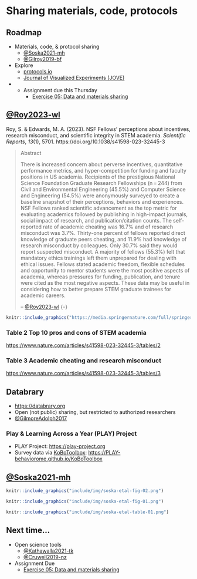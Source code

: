 # Sharing materials, code, protocols {-}

## Roadmap {-}

- Materials, code, & protocol sharing
    - [@Soska2021-mh](http://dx.doi.org/10.7191/jeslib.2021.1208)
    - [@Gilroy2019-bf](http://dx.doi.org/10.1007/s40614-019-00202-5)
- Explore
    - [protocols.io](https://www.protocols.io/)
    - [Journal of Visualized Experiments (JOVE)](https://www.jove.com/)
- - [Assignment due this Thursday]{.orange_due}
    - [Exercise 05: Data and materials sharing](#ex_data_sharing)
    
## [@Roy2023-wl](http://dx.doi.org/10.1038/s41598-023-32445-3) {-}

Roy, S. & Edwards, M. A. (2023). NSF Fellows’ perceptions about incentives, research misconduct, and scientific integrity in STEM academia. *Scientific Reports*, *13*(1), 5701. https://doi.org/10.1038/s41598-023-32445-3

>Abstract
>
>There is increased concern about perverse incentives, quantitative performance metrics, and hyper-competition for funding and faculty positions in US academia. Recipients of the prestigious National Science Foundation Graduate Research Fellowships (n = 244) from Civil and Environmental Engineering (45.5%) and Computer Science and Engineering (54.5%) were anonymously surveyed to create a baseline snapshot of their perceptions, behaviors and experiences. NSF Fellows ranked scientific advancement as the top metric for evaluating academics followed by publishing in high-impact journals, social impact of research, and publication/citation counts. The self-reported rate of academic cheating was 16.7% and of research misconduct was 3.7%. Thirty-one percent of fellows reported direct knowledge of graduate peers cheating, and 11.9% had knowledge of research misconduct by colleagues. Only 30.7% said they would report suspected misconduct. A majority of fellows (55.3%) felt that mandatory ethics trainings left them unprepared for dealing with ethical issues. Fellows stated academic freedom, flexible schedules and opportunity to mentor students were the most positive aspects of academia, whereas pressures for funding, publication, and tenure were cited as the most negative aspects. These data may be useful in considering how to better prepare STEM graduate trainees for academic careers.
>
>-- [@Roy2023-wl](http://dx.doi.org/10.1038/s41598-023-32445-3) {-}

```r
knitr::include_graphics("https://media.springernature.com/full/springer-static/image/art%3A10.1038%2Fs41598-023-32445-3/MediaObjects/41598_2023_32445_Fig1_HTML.png?as=webp")
```

### Table 2 Top 10 pros and cons of STEM academia {-}

<https://www.nature.com/articles/s41598-023-32445-3/tables/2>

### Table 3 Academic cheating and research misconduct  {-}

<https://www.nature.com/articles/s41598-023-32445-3/tables/3>
   
## Databrary {-}

- <https://databrary.org>
- Open (not public) sharing, but restricted to authorized researchers
- [@GilmoreAdolph2017](https://doi.org/10.1038/s41562-017-0128)

### Play & Learning Across a Year (PLAY) Project {-}

- PLAY Project: <https://play-project.org>
- Survey data via [KoBoToolbox](https://kobotoolbox.org): <https://PLAY-behaviorome.github.io/KoBoToolbox>

## [@Soska2021-mh](http://dx.doi.org/10.7191/jeslib.2021.1208) {-}

```r
knitr::include_graphics("include/img/soska-etal-fig-02.png")
```

```r
knitr::include_graphics("include/img/soska-etal-fig-01.png")
```

```r
knitr::include_graphics("include/img/soska-etal-table-01.png")
```

## Next time... {-}

- Open science tools
    - [@Kathawalla2021-tk](https://doi.org/10.1525/collabra.18684)
    - [@Cruwell2019-nz](https://doi.org/10.1027/2151-2604/a000387)
- [Assignment Due]{.orange_due}
    - [Exercise 05: Data and materials sharing](#ex_data_sharing)
